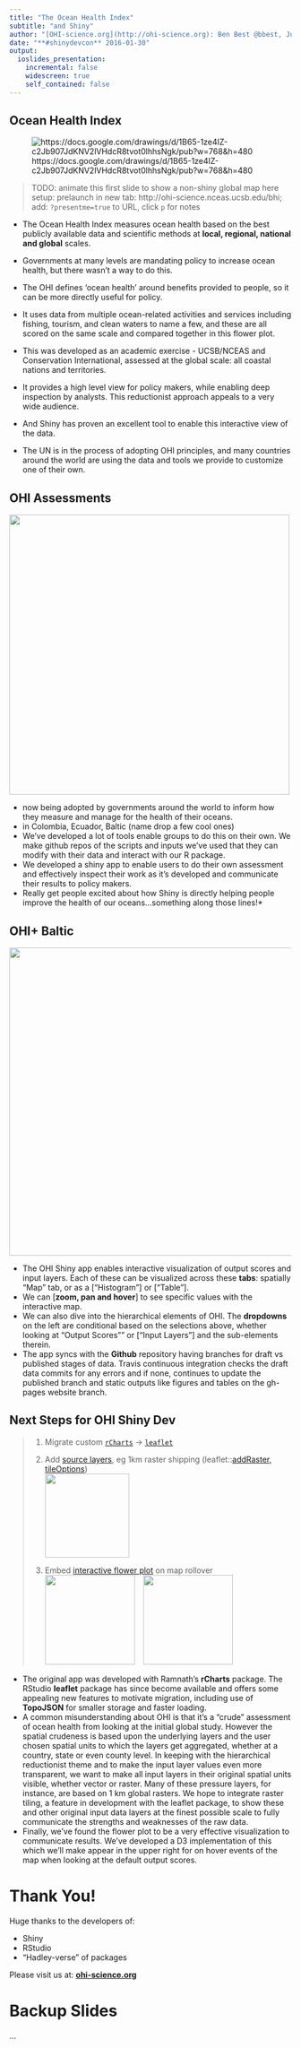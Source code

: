 ```yaml
---
title: "The Ocean Health Index"
subtitle: "and Shiny"
author: "[OHI-science.org](http://ohi-science.org): Ben Best @bbest, Julie Lowndes @jules32, Jamie Afflerbach @jafflerbach"
date: "**#shinydevcon** 2016-01-30"
output: 
  ioslides_presentation:
    incremental: false
    widescreen: true
    self_contained: false
---
```


## Ocean Health Index 

<div class='centered'>
  ![https://docs.google.com/drawings/d/1B65-1ze4IZ-c2Jb907JdKNV2lVHdcR8tvot0lhhsNgk/pub?w=768&h=480](img/ohi-goals-flowerplot.png)
</div>

<div class="notes">
> TODO: animate this first slide to show a non-shiny global map here
> setup: prelaunch in new tab: http://ohi-science.nceas.ucsb.edu/bhi; add: `?presentme=true` to URL, click `p` for notes

- The Ocean Health Index measures ocean health based on the best publicly available data and scientific methods at **local, regional, national and global** scales.
- Governments at many levels are mandating policy to increase ocean health, but there wasn't a way to do this. 
- The OHI defines 'ocean health' around benefits provided to people, so it can be more directly useful for policy.
- It uses data from multiple ocean-related activities and services including fishing, tourism, and clean waters to name a few, and these are all scored on the same scale and compared together in this flower plot. 
- This was developed as an academic exercise - UCSB/NCEAS and Conservation International, assessed at the global scale: all coastal nations and territories.

- It provides a high level view for policy makers, while enabling deep inspection by analysts. This reductionist approach appeals to a very wide audience.
- And Shiny has proven an excellent tool to enable this interactive view of the data.
- The UN is in the process of adopting OHI principles, and many countries around the world are using the data and tools we provide to customize one of their own.
</div>

## OHI Assessments

<div class='centered'>
  <img src='img/ohi-science.org_projects.png' height=500/>
</div>

<div class="notes">
- now being adopted by governments around the world to inform how they measure and manage for the health of their oceans. 
- in Colombia, Ecuador, Baltic (name drop a few cool ones)
- We've developed a lot of tools enable groups to do this on their own. We make github repos of the scripts and inputs we've used that they can modify with their data and interact with our R package. 
- We developed a shiny app to enable users  to do their own assessment and effectively inspect their work as it's developed and communicate their results to policy makers. 
- Really get people excited about how Shiny is directly helping people improve the health of our oceans...something along those lines!*
</div>

## OHI+ Baltic

<a href='http://ohi-science.nceas.ucsb.edu/bhi'>
  <img src='img/shiny_bhi.png' height=550/>
</a>

<div class="notes">
- The OHI Shiny app enables interactive visualization of output scores and input layers. Each of these can be visualized across these **tabs**: spatially "Map" tab, or as a ["Histogram"] or ["Table"].
- We can [**zoom, pan and hover**] to see specific values with the interactive map. 
- We can also dive into the hierarchical elements of OHI. The **dropdowns** on the left are conditional based on the selections above, whether looking at "Output Scores"" or ["Input Layers"] and the sub-elements therein.
- The app syncs with the **Github** repository having branches for draft vs published stages of data. Travis continuous integration checks the draft data commits for any errors and if none, continues to update the published branch and static outputs like figures and tables on the gh-pages website branch. 
</div>

## Next Steps for OHI Shiny Dev

> 1. Migrate custom [`rCharts`](https://github.com/OHI-Science/rCharts) &rarr; [`leaflet`](http://rstudio.github.io/leaflet/)
>
> 1. Add [source layers](https://www.nceas.ucsb.edu/globalmarine), eg 1km raster shipping (leaflet::[addRaster, tileOptions](https://github.com/rstudio/leaflet/blob/7631cfa1404d54bcb0f4dc813e775bdc1af0d584/R/layers.R#L114-L219))<br>
>    <img src='img/halpern2015_cumimpacts_shipping_web-clipped.png' height=150/>
>
> 1. Embed [interactive flower plot](http://bl.ocks.org/bbest/2de0e25d4840c68f2db1) on map rollover<br>
>    <img src='img/shiny_ohi-global_map_with-flower-plot.png' height=160/> &nbsp;&nbsp; <img src='img/ohi-flower-d3.png' height=160/>

<div class="notes">
- The original app was developed with Ramnath's **rCharts** package. The RStudio **leaflet** package has since become available and offers some appealing new features to motivate migration, including use of **TopoJSON** for smaller storage and faster loading. 
- A common misunderstanding about OHI is that it's a "crude" assessment of ocean health from looking at the initial global study. However the spatial crudeness is based upon the underlying layers and the user chosen spatial units to which the layers get aggregated, whether at a country, state or even county level. In keeping with the hierarchical reductionist theme and to make the input layer values even more transparent, we want to make all input layers in their original spatial units visible, whether vector or raster. Many of these pressure layers, for instance, are based on 1 km global rasters. We hope to integrate raster tiling, a feature in development with the leaflet package, to show these and other original input data layers at the finest possible scale to fully communicate the strengths and weaknesses of the raw data.
- Finally, we've found the flower plot to be a very effective visualization to communicate results. We've developed a D3 implementation of this which we'll make appear in the upper right for on hover events of the map when looking at the default output scores.
</div>

# Thank You!

Huge thanks to the developers of:

- Shiny
- RStudio 
- "Hadley-verse" of packages

Please visit us at: [**ohi-science.org**](http://ohi-science.org)

# Backup Slides

...

